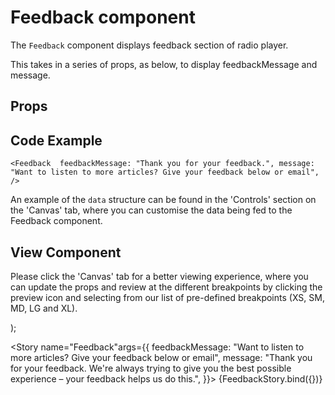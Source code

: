 
<Meta
  title="Newskit Components/Article Audio/Feedback"
  component={Feedback}
/>

# Feedback component
The `Feedback` component displays feedback section of radio player.

This takes in a series of props, as below, to display feedbackMessage and message.


## Props
<Props of={Feedback} />

## Code Example
`<Feedback 
       feedbackMessage: "Thank you for your feedback.",
       message: "Want to listen to more articles? Give your feedback below or email",
 />`

An example of the `data` structure can be found in the 'Controls' section on the 'Canvas' tab, where you can customise the data being fed to the Feedback component.

## View Component
Please click the 'Canvas' tab for a better viewing experience, where you can update the props and review at the different breakpoints by clicking the preview icon and selecting from our list of pre-defined breakpoints (XS, SM, MD, LG and XL).

  <TCThemeProvider>
    <Feedback {...{ feedbackMessage, message }}/>
  </TCThemeProvider>
);

<Story name="Feedback"args={{
    feedbackMessage: "Want to listen to more articles? Give your feedback below or email",
    message: "Thank you for your feedback. We're always trying to give you the best possible experience – your feedback helps us do this.",
}}>
  {FeedbackStory.bind({})}
</Story>
